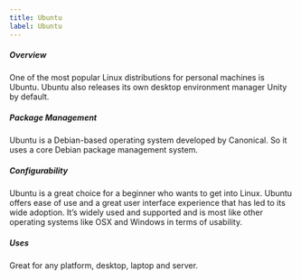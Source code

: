 ```yaml
---
title: Ubuntu
label: Ubuntu
---
```


##### Overview

One of the most popular Linux distributions for personal machines is Ubuntu. Ubuntu
also releases its own desktop environment manager Unity by default.

##### Package Management

Ubuntu is a Debian-based operating system developed by Canonical. So it uses a core
Debian package management system.

##### Configurability

Ubuntu is a great choice for a beginner who wants to get into Linux. Ubuntu offers
ease of use and a great user interface experience that has led to its wide adoption.
It’s widely used and supported and is most like other operating systems like OSX
and Windows in terms of usability.

##### Uses

Great for any platform, desktop, laptop and server.
